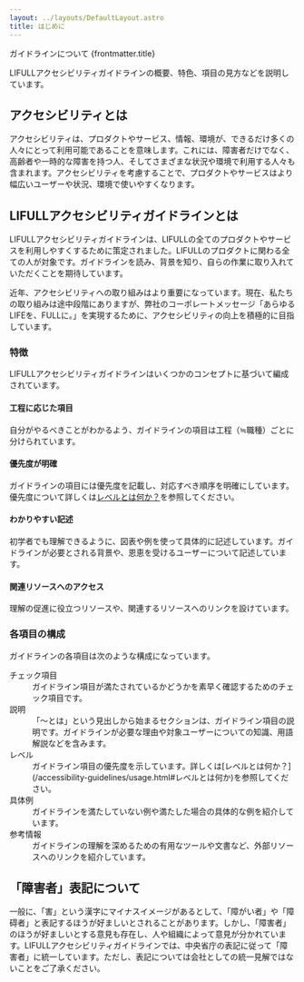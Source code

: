 ```yaml
---
layout: ../layouts/DefaultLayout.astro
title: はじめに
---
```



<PageTitle>
  <span slot="sub">ガイドラインについて</span>
  {frontmatter.title}
</PageTitle>

<Prose>

  LIFULLアクセシビリティガイドラインの概要、特色、項目の見方などを説明しています。
  
  ## アクセシビリティとは

  アクセシビリティは、プロダクトやサービス、情報、環境が、できるだけ多くの人々にとって利用可能であることを意味します。これには、障害者だけでなく、高齢者や一時的な障害を持つ人、そしてさまざまな状況や環境で利用する人々も含まれます。アクセシビリティを考慮することで、プロダクトやサービスはより幅広いユーザーや状況、環境で使いやすくなります。
 
  ## LIFULLアクセシビリティガイドラインとは

  LIFULLアクセシビリティガイドラインは、LIFULLの全てのプロダクトやサービスを利用しやすくするために策定されました。LIFULLのプロダクトに関わる全ての人が対象です。ガイドラインを読み、背景を知り、自らの作業に取り入れていただくことを期待しています。

  近年、アクセシビリティへの取り組みはより重要になっています。現在、私たちの取り組みは途中段階にありますが、弊社のコーポレートメッセージ「あらゆるLIFEを、FULLに。」を実現するために、アクセシビリティの向上を積極的に目指しています。

  ### 特徴

  LIFULLアクセシビリティガイドラインはいくつかのコンセプトに基づいて編成されています。

  #### 工程に応じた項目

  自分がやるべきことがわかるよう、ガイドラインの項目は工程（≒職種）ごとに分けられています。

  #### 優先度が明確

  ガイドラインの項目には優先度を記載し、対応すべき順序を明確にしています。優先度について詳しくは[レベルとは何か？](/accessibility-guidelines/usage.html#レベルとは何か)を参照してください。

  #### わかりやすい記述

  初学者でも理解できるように、図表や例を使って具体的に記述しています。ガイドラインが必要とされる背景や、恩恵を受けるユーザーについて記述しています。

  #### 関連リソースへのアクセス

  理解の促進に役立つリソースや、関連するリソースへのリンクを設けています。

  ### 各項目の構成

  ガイドラインの各項目は次のような構成になっています。
  
  <dl>
    <dt>チェック項目</dt>
    <dd>ガイドライン項目が満たされているかどうかを素早く確認するためのチェック項目です。</dd>
    <dt>説明</dt>
    <dd>「〜とは」という見出しから始まるセクションは、ガイドライン項目の説明です。ガイドラインが必要な理由や対象ユーザーについての知識、用語解説などを含みます。</dd>
    <dt>レベル</dt>
    <dd>ガイドライン項目の優先度を示しています。詳しくは[レベルとは何か？](/accessibility-guidelines/usage.html#レベルとは何か)を参照してください。</dd>
    <dt>具体例</dt>
    <dd>ガイドラインを満たしていない例や満たした場合の具体的な例を紹介しています。</dd>
    <dt>参考情報</dt>
    <dd>ガイドラインの理解を深めるための有用なツールや文書など、外部リソースへのリンクを紹介しています。</dd>
  </dl>

  ## 「障害者」表記について

  一般に、「害」という漢字にマイナスイメージがあるとして、「障がい者」や「障碍者」と表記するほうが好ましいとされることがあります。しかし、「障害者」のほうが好ましいとする意見も存在し、人や組織によって意見が分かれています。LIFULLアクセシビリティガイドラインでは、中央省庁の表記に従って「障害者」に統一しています。ただし、表記については会社としての統一見解ではないことをご了承ください。

</Prose>

<Pagination current={url} />
